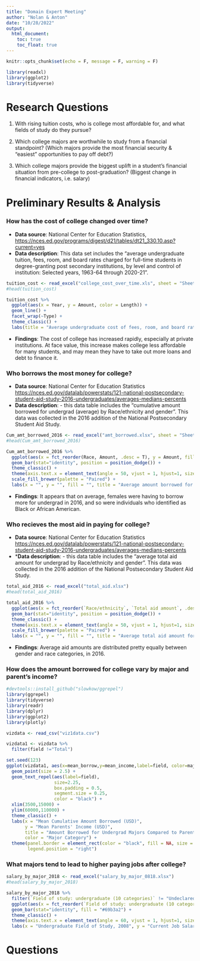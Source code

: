 ```yaml
---
title: "Domain Expert Meeting"
author: "Nolan & Anton"
date: "10/28/2022"
output: 
  html_document:
    toc: true
    toc_float: true
---
```


```r
knitr::opts_chunk$set(echo = F, message = F, warning = F)
```

```r
library(readxl)
library(ggplot2)
library(tidyverse)
```


# Research Questions

1. With rising tuition costs, who is college most affordable for, and what fields of study do they pursue?

2. Which college majors are worthwhile to study from a financial standpoint? (Which majors provide the most financial security & “easiest” opportunities to pay off debt?)

3. Which college majors provide the biggest uplift in a student's financial situation from pre-college to post-graduation? (Biggest change in financial indicators, i.e. salary)



# Preliminary Results & Analysis


### How has the cost of college changed over time?

- **Data source**: National Center for Education Statistics, [https://nces.ed.gov/programs/digest/d21/tables/dt21_330.10.asp?current=yes]()
- **Data description**: This data set includes the "average undergraduate tuition, fees, room, and board rates charged for full-time students in degree-granting post secondary institutions, by level and control of institution: Selected years, 1963-64 through 2020-21".

```r
tuition_cost <- read_excel("college_cost_over_time.xls", sheet = "Sheet1")
#head(tuition_cost)

tuition_cost %>% 
  ggplot(aes(x = Year, y = Amount, color = Length)) +
  geom_line() +
  facet_wrap(~Type) +
  theme_classic() +
  labs(title = "Average undergraduate cost of fees, room, and board rates in current USD", x = "", y = "")
```

- **Findings**: The cost of college has increased rapidly, especially at private institutions. At face value, this increase makes college less affordable for many students, and may mean they have to take out more loans and debt to finance it. 


### Who borrows the most money for college?

- **Data source**: National Center for Education Statistics [https://nces.ed.gov/datalab/powerstats/121-national-postsecondary-student-aid-study-2016-undergraduates/averages-medians-percents]()
- **Data description**: - this data table includes the "cumulative amount borrowed for undergrad (average) by Race/ethnicity and gender". This data was collected in the 2016 addition of the National Postsecondary Student Aid Study.

```r
Cum_amt_borrowed_2016 <- read_excel("amt_borrowed.xlsx", sheet = "Sheet1")
#head(Cum_amt_borrowed_2016)

Cum_amt_borrowed_2016 %>% 
  ggplot(aes(x = fct_reorder(Race, Amount, .desc = T), y = Amount, fill = Gender)) +
  geom_bar(stat="identity", position = position_dodge()) +
  theme_classic() +
  theme(axis.text.x = element_text(angle = 50, vjust = 1, hjust=1, size = 8.5, color = "black")) +
  scale_fill_brewer(palette = "Paired") +
  labs(x = "", y = "", fill = "", title = "Average amount borrowed for undergrad in 2016 (USD) by race and gender")
```

- **Findings**: It appears that on average, females were having to borrow more for undergrad in 2016, and so were individuals who identified as Black or African American. 


### Who recieves the most aid in paying for college?

- **Data source**: National Center for Education Statistics [https://nces.ed.gov/datalab/powerstats/121-national-postsecondary-student-aid-study-2016-undergraduates/averages-medians-percents]()
- ***Data description**: - this data table includes the "average total aid amount for undergrad by Race/ethnicity and gender". This data was collected in the 2016 addition of the National Postsecondary Student Aid Study.

```r
total_aid_2016 <- read_excel("total_aid.xlsx")
#head(total_aid_2016)

total_aid_2016 %>% 
  ggplot(aes(x = fct_reorder(`Race/ethnicity`, `Total aid amount`, .desc = T), y = `Total aid amount`, fill = Gender)) +
  geom_bar(stat="identity", position = position_dodge()) +
  theme_classic() +
  theme(axis.text.x = element_text(angle = 50, vjust = 1, hjust=1, size = 8.5, color = "black")) +
  scale_fill_brewer(palette = "Paired") +
  labs(x = "", y = "", fill = "", title = "Average total aid amount for undergrad in 2016 (USD) by race and gender")
```

- **Findings**: Average aid amounts are distributed pretty equally between gender and race categories, in 2016.


### How does the amount borrowed for college vary by major and parent's income?

```r
#devtools::install_github("slowkow/ggrepel")
library(ggrepel)
library(tidyverse)
library(readr)
library(dplyr)
library(ggplot2)
library(plotly)
```

```r
vizdata <- read_csv("viz1data.csv")
```

```r
vizdata1 <- vizdata %>%
  filter(field !="Total")
```

```r
set.seed(123)
ggplot(vizdata1, aes(x=mean_borrow,y=mean_income,label=field, color=major_category)) +
  geom_point(size = 2.5) +
  geom_text_repel(aes(label=field), 
                  size=2.25, 
                  box.padding = 0.5, 
                  segment.size = 0.25,
                  color = "black") +
  xlim(3500,15000) + 
  ylim(60000,110000) +
  theme_classic() +
  labs(x = "Mean Cumulative Amount Borrowed (USD)", 
       y = "Mean Parents' Income (USD)", 
       title = "Amount Borrowed for Undergrad Majors Compared to Parents' Income, 2016",
       color = "Major Category") +
  theme(panel.border = element_rect(color = "black", fill = NA, size = 1),
        legend.position = "right")
```



### What majors tend to lead to higher paying jobs after college?

```r
salary_by_major_2018 <- read_excel("salary_by_major_0818.xlsx")
#head(salary_by_major_2018)

salary_by_major_2018 %>% 
  filter(`Field of study: undergraduate (10 categories)` != "Undeclared") %>% 
  ggplot(aes(x = fct_reorder(`Field of study: undergraduate (10 categories)`, `Current job, as of B&B:08/18 interview: Annualized salary`, .desc = F), y = `Current job, as of B&B:08/18 interview: Annualized salary`)) +
  geom_bar(stat="identity", fill = "#69b3a2") +
  theme_classic() +
  theme(axis.text.x = element_text(angle = 60, vjust = 1, hjust=1, size = 7, color = "black")) +
  labs(x = "Undergraduate Field of Study, 2008", y = "Current Job Salary in 2018", title = "")
```


# Questions
